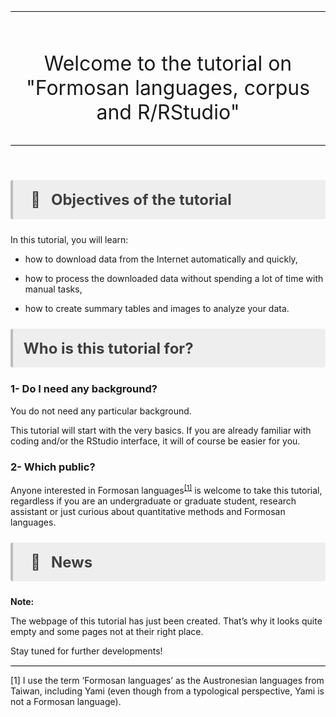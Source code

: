 #  {.unnumbered}

```{=html}
<style>
hr.rounded {
  border-top: 1px solid #E5E4E2;
  border-radius: 5px;
}
p.block {
  background-color: #eeeeee;
  color: #404040;
  border-left: solid #bcbcbc 4px;
  border-radius: 4px;
  padding: 0.7em;
  font-size: 24px;
}
</style>
```
<hr class="rounded">

<br>

```{=html}
<p style="font-size:32px;
          text-align: center">
Welcome to the tutorial on "Formosan languages, corpus and R/RStudio"
</p>
```
<hr class="rounded">

<br>

```{=html}
<p style="background-color:#eeeeee;
          color: #404040;
          border-left: solid #bcbcbc 4px;
          border-radius: 4px;
          padding:0.7em;
          font-size:24px">
<b> &nbsp; &#129504; &nbsp; Objectives of the tutorial</b>
</p>
```
In this tutorial, you will learn:

-   how to download data from the Internet automatically and quickly,

-   how to process the downloaded data without spending a lot of time with manual tasks,

-   how to create summary tables and images to analyze your data.

```{=html}
<p style="background-color:#eeeeee;
color: #404040;
border-left: solid #bcbcbc 4px;
border-radius: 4px;
padding:0.7em;
font-size:24px">
<b> Who is this tutorial for?</b>

</p>
```
### 1- Do I need any background?

You do not need any particular background.

This tutorial will start with the very basics. If you are already familiar with coding and/or the RStudio interface, it will of course be easier for you.

### 2- Which public?

<p>

Anyone interested in Formosan languages<sup><a href="#footnote1" style="font-size:11px">\[1\]</a></sup> is welcome to take this tutorial, regardless if you are an undergraduate or graduate student, research assistant or just curious about quantitative methods and Formosan languages.

```{=html}
<p style="background-color:#eeeeee;
color: #404040;
border-left: solid #bcbcbc 4px;
border-radius: 4px;
padding:0.7em;
font-size:24px">
<b>&nbsp; &#128240; &nbsp;  News</b>
</p>
```
**Note:**

The webpage of this tutorial has just been created. That's why it looks quite empty and some pages not at their right place.

Stay tuned for further developments!

<hr class="rounded">

<p id="footnote1" style="font-size: 12px">

\[1\] I use the term 'Formosan languages' as the Austronesian languages from Taiwan, including Yami (even though from a typological perspective, Yami is not a Formosan language).

</p>
